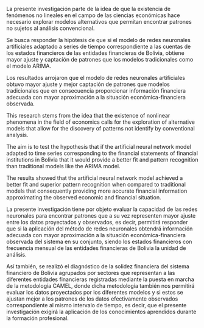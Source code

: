 
<!-- RESUMEN -->
\newpage
\section*{RESUMEN}
\phantomsection\addcontentsline{toc}{frontms}{RESUMEN}

La presente investigación parte de la idea de que la existencia de fenómenos no lineales en el campo de las ciencias económicas hace necesario explorar modelos alternativos que permitan encontrar patrones no sujetos al análisis convencional.

Se busca responder la hipótesis de que si el modelo de redes neuronales artificiales adaptado a series de tiempo correspondiente a las cuentas de los estados financieros de las entidades financieras de Bolivia, obtiene mayor ajuste y captación de patrones que los modelos tradicionales como el modelo ARIMA.

Los resultados arrojaron que el modelo de redes neuronales artificiales obtuvo mayor ajuste y mejor captación de patrones que modelos tradicionales que en consecuencia proporcionar información financiera adecuada con mayor aproximación a la situación económica-financiera observada.



<!-- ABSTRACT -->
\newpage
\section*{ABSTRACT}
\phantomsection\addcontentsline{toc}{frontms}{ABSTRACT}

This research stems from the idea that the existence of nonlinear phenomena in the field of economics calls for the exploration of alternative models that allow for the discovery of patterns not identify by conventional analysis. 

The aim is to test the hypothesis that if the artificial neural network model adapted to time series corresponding to the financial statements of financial institutions in Bolivia that it would provide a better fit and pattern recognition than traditional models like the ARIMA model.

The results showed that the artificial neural network model achieved a better fit and superior pattern recognition when compared to traditional models that consequently providing more accurate financial information approximating the observed economic and financial situation.


<!-- AGRADECIMIENTOS -->

<!-- DEDICATORIA -->


<!-- INTRODUCCION -->

\newpage
\section*{INTRODUCCIÓN}
\phantomsection\addcontentsline{toc}{frontms}{INTRODUCCIÓN}

La presente investigación tiene por objeto evaluar la capacidad de las redes neuronales para encontrar patrones que a su vez representen mayor ajuste entre los datos proyectados y observados, es decir, permitirá responder que si la aplicación del método de redes neuronales obtendrá información adecuada con mayor aproximación a la situación económica-financiera observada del sistema en su conjunto, siendo los estados financieros con frecuencia mensual de las entidades financieras de Bolivia la unidad de análisis.

Así también, se realizó el diagnóstico de la solidez financiera del sistema financiero de Bolivia agrupados por sectores que representan a las diferentes entidades financieras registradas mediante la puesta en marcha de la metodología CAMEL, donde dicha metodología también nos permitirá evaluar los datos proyectados por los diferentes modelos y si estos se ajustan mejor a los patrones de los datos efectivamente observados correspondiente al mismo intervalo de tiempo, es decir, que el presente investigación exigirá la aplicación de los conocimientos aprendidos durante la formación profesional.


